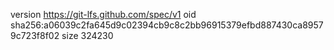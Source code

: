version https://git-lfs.github.com/spec/v1
oid sha256:a06039c2fa645d9c02394cb9c8c2bb96915379efbd887430ca89579c723f8f02
size 324230

